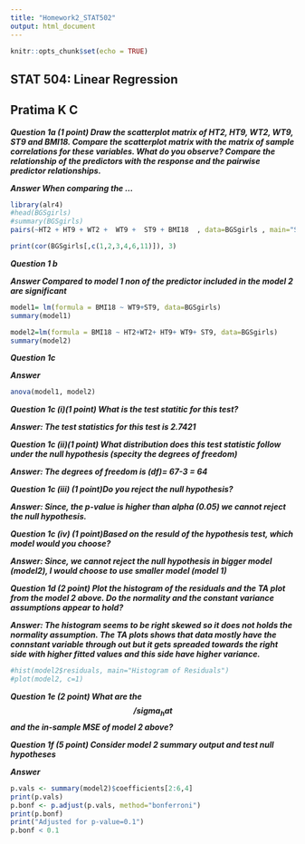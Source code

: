 ```yaml
---
title: "Homework2_STAT502"
output: html_document
---
```


```r
knitr::opts_chunk$set(echo = TRUE)
```

## STAT 504: Linear Regression
## Pratima K C



***Question 1a (1 point) Draw the scatterplot matrix of HT2, HT9, WT2, WT9, ST9 and BMI18. Compare the scatterplot matrix with the matrix of sample correlations for these variables. What do you observe? Compare the relationship of the predictors with the response and the pairwise predictor relationships. ***

***Answer When comparing the ...***

```r
library(alr4)
#head(BGSgirls)
#summary(BGSgirls)
pairs(~HT2 + HT9 + WT2 +  WT9 +  ST9 + BMI18  , data=BGSgirls , main="Scatter Plot")

print(cor(BGSgirls[,c(1,2,3,4,6,11)]), 3)

```

***Question 1 b***

***Answer Compared to model 1 non of the predictor included in the model 2 are significant***

```r
model1= lm(formula = BMI18 ~ WT9+ST9, data=BGSgirls)
summary(model1)

model2=lm(formula = BMI18 ~ HT2+WT2+ HT9+ WT9+ ST9, data=BGSgirls)
summary(model2)
```

***Question 1c***

***Answer ***

```r
anova(model1, model2)

```

***Question 1c (i)(1 point) What is the test statitic for this test?***

***Answer: The test statistics for this test is 2.7421***

***Question 1c (ii)(1 point) What distribution does this test statistic follow under the null hypothesis (specity the degrees of freedom)***

***Answer: The degrees of freedom is (df)= 67-3 = 64***

***Question 1c (iii) (1 point)Do you reject the null hypothesis?***

***Answer: Since, the p-value is higher than alpha (0.05) we cannot reject the null hypothesis.***

***Question 1c (iv) (1 point)Based on the resuld of the hypothesis test, which model would you choose?***

***Answer: Since, we cannot reject the null hypothesis in bigger model (model2), I would choose to use smaller model (model 1) ***

***Question 1d (2 point) Plot the histogram of the residuals and the TA plot from the model 2 above. Do the normality and the constant variance assumptions appear to hold?***

***Answer: The histogram seems to be right skewed so it does not holds the normality assumption. The TA plots shows that data mostly have the connstant variable through out but it gets spreaded towards the right side with higher fitted values and this side have higher variance. ***

```r
#hist(model2$residuals, main="Histogram of Residuals")
#plot(model2, c=1)
```

***Question 1e (2 point) What are the $$/sigma_hat$$ and the in-sample MSE of model 2 above?***

***Question 1f (5 point) Consider model 2 summary output and test null hypotheses***

***Answer***
```r

p.vals <- summary(model2)$coefficients[2:6,4]
print(p.vals)
p.bonf <- p.adjust(p.vals, method="bonferroni")
print(p.bonf)
print("Adjusted for p-value=0.1")
p.bonf < 0.1

```

```r

```


